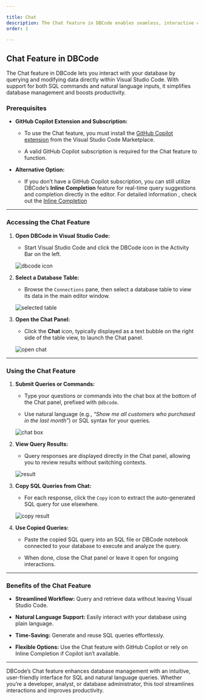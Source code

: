 ```yaml
---

title: Chat  
description: The Chat feature in DBCode enables seamless, interactive communication with your database directly in Visual Studio Code. Use SQL or natural language to query, retrieve, and edit data effortlessly, enhancing productivity and simplifying database management.  
order: 1  

---  
```


## Chat Feature in DBCode  

The Chat feature in DBCode lets you interact with your database by querying and modifying data directly within Visual Studio Code. With support for both SQL commands and natural language inputs, it simplifies database management and boosts productivity.  

### Prerequisites  

- **GitHub Copilot Extension and Subscription:**  
  - To use the Chat feature, you must install the [GitHub Copilot extension](https://marketplace.visualstudio.com/items?itemName=GitHub.copilot) from the Visual Studio Code Marketplace.  

  - A valid GitHub Copilot subscription is required for the Chat feature to function.  

- **Alternative Option:**  
  - If you don’t have a GitHub Copilot subscription, you can still utilize DBCode’s **Inline Completion** feature for real-time query suggestions and completion directly in the editor. For detailed information , check out the [Inline Completion](/docs/query/inline-completion) 

---

### Accessing the Chat Feature  

1. **Open DBCode in Visual Studio Code:**  
   - Start Visual Studio Code and click the DBCode icon in the Activity Bar on the left.  

   ![dbcode icon](./dbcode-icon.png)  

2. **Select a Database Table:**  
   - Browse the `Connections` pane, then select a database table to view its data in the main editor window.  

   ![selected table](./selected-table.png)  

3. **Open the Chat Panel:**  
   - Click the **Chat** icon, typically displayed as a text bubble on the right side of the table view, to launch the Chat panel.  

   ![open chat](./open-chat.png)  

---

### Using the Chat Feature  

1. **Submit Queries or Commands:**  
   - Type your questions or commands into the chat box at the bottom of the Chat panel, prefixed with `@dbcode`.  

   - Use natural language (e.g., *“Show me all customers who purchased in the last month”*) or SQL syntax for your queries.  

   ![chat box](./chat-box.png)  

2. **View Query Results:**  
   - Query responses are displayed directly in the Chat panel, allowing you to review results without switching contexts.  

   ![result](./result.png)  

3. **Copy SQL Queries from Chat:**  
   - For each response, click the `Copy` icon to extract the auto-generated SQL query for use elsewhere.  

   ![copy result](./copy-result.png)  

4. **Use Copied Queries:**  
   - Paste the copied SQL query into an SQL file or DBCode notebook connected to your database to execute and analyze the query.  

   - When done, close the Chat panel or leave it open for ongoing interactions.  

---

### Benefits of the Chat Feature  

- **Streamlined Workflow:** Query and retrieve data without leaving Visual Studio Code.  

- **Natural Language Support:** Easily interact with your database using plain language.  

- **Time-Saving:** Generate and reuse SQL queries effortlessly.  

- **Flexible Options:** Use the Chat feature with GitHub Copilot or rely on Inline Completion if Copilot isn’t available.  

---  

DBCode’s Chat feature enhances database management with an intuitive, user-friendly interface for SQL and natural language queries. Whether you’re a developer, analyst, or database administrator, this tool streamlines interactions and improves productivity.